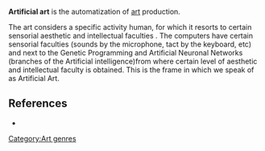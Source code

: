 {{dated prod|concern = {{{concern|Non-notable neologism}}}|month = December|day = 28|year = 2007|time = 03:30|timestamp = 20071228033001}}
<!-- Do not use the "dated prod" template directly; the above line is generated by "subst:prod|reason" -->
'''Artificial art''' is the automatization of [[art]] production.

The art considers a specific activity human, for which it resorts to certain sensorial aesthetic and intellectual faculties . The computers have certain sensorial faculties (sounds by the microphone, tact by the keyboard, etc) and next to the Genetic Programming and Artificial Neuronal Networks (branches of the Artificial intelligence)from where certain level of aesthetic and intellectual faculty is obtained. This is the frame in which we speak of as  Artificial Art.

== References ==
{{Refimprove|date=September 2006}}
*{{cite book
| last = Arroyo
| first = Leonardo 
| year = 2005   
| month = July
| title = Arte genético: función de aptitud estética 
| url = http://www.monografias.com/trabajos33/arte-genetico/arte-genetico.shtml  
| language = Spanish
}} 
{{reflist}}

[[Category:Art genres]]

{{art-stub}}